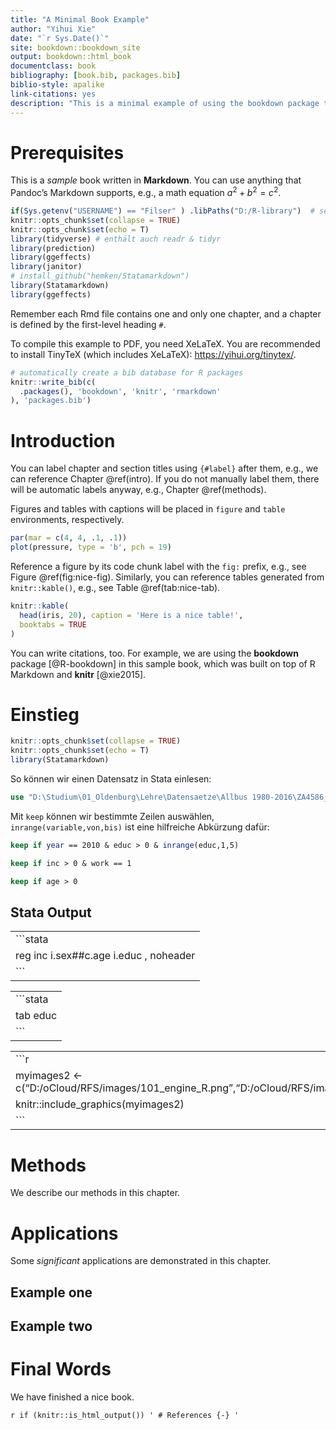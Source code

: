 ```yaml
--- 
title: "A Minimal Book Example"
author: "Yihui Xie"
date: "`r Sys.Date()`"
site: bookdown::bookdown_site
output: bookdown::html_book
documentclass: book
bibliography: [book.bib, packages.bib]
biblio-style: apalike
link-citations: yes
description: "This is a minimal example of using the bookdown package to write a book. The output format for this example is bookdown::gitbook."
---
```


# Prerequisites

This is a _sample_ book written in **Markdown**. You can use anything that Pandoc's Markdown supports, e.g., a math equation $a^2 + b^2 = c^2$.

```r
if(Sys.getenv("USERNAME") == "Filser" ) .libPaths("D:/R-library")  # set library
knitr::opts_chunk$set(collapse = TRUE)
knitr::opts_chunk$set(echo = T)
library(tidyverse) # enthält auch readr & tidyr
library(prediction)
library(ggeffects)
library(janitor)
# install_github("hemken/Statamarkdown")
library(Statamarkdown)
library(ggeffects)
```


Remember each Rmd file contains one and only one chapter, and a chapter is defined by the first-level heading `#`.

To compile this example to PDF, you need XeLaTeX. You are recommended to install TinyTeX (which includes XeLaTeX): <https://yihui.org/tinytex/>.

```r
# automatically create a bib database for R packages
knitr::write_bib(c(
  .packages(), 'bookdown', 'knitr', 'rmarkdown'
), 'packages.bib')
```

<!--chapter:end:index.Rmd-->

# Introduction {#intro}

You can label chapter and section titles using `{#label}` after them, e.g., we can reference Chapter \@ref(intro). If you do not manually label them, there will be automatic labels anyway, e.g., Chapter \@ref(methods).

Figures and tables with captions will be placed in `figure` and `table` environments, respectively.

```r
par(mar = c(4, 4, .1, .1))
plot(pressure, type = 'b', pch = 19)
```

Reference a figure by its code chunk label with the `fig:` prefix, e.g., see Figure \@ref(fig:nice-fig). Similarly, you can reference tables generated from `knitr::kable()`, e.g., see Table \@ref(tab:nice-tab).

```r
knitr::kable(
  head(iris, 20), caption = 'Here is a nice table!',
  booktabs = TRUE
)
```

You can write citations, too. For example, we are using the **bookdown** package [@R-bookdown] in this sample book, which was built on top of R Markdown and **knitr** [@xie2015].

<!--chapter:end:01-intro.Rmd-->

# Einstieg
```r
knitr::opts_chunk$set(collapse = TRUE)
knitr::opts_chunk$set(echo = T)
library(Statamarkdown)
```
So können wir einen Datensatz in Stata einlesen:
```stata
use "D:\Studium\01_Oldenburg\Lehre\Datensaetze\Allbus 1980-2016\ZA4586_v1-0-0.dta" , clear
```

Mit `keep` können wir bestimmte Zeilen auswählen, `inrange(variable,von,bis)` ist eine hilfreiche Abkürzung dafür:

```stata
keep if year == 2010 & educ > 0 & inrange(educ,1,5)
```


```stata
keep if inc > 0 & work == 1
```


```stata
keep if age > 0
```

## Stata Output

----
```stata
reg inc i.sex##c.age i.educ ,  noheader  
```
----

----
```stata
tab educ
```
----

----
```r
myimages2 <- c("D:/oCloud/RFS/images/101_engine_R.png","D:/oCloud/RFS/images/101_cockpit_rstudio2.png")
knitr::include_graphics(myimages2)
```
----

<!--chapter:end:02-literature.Rmd-->

# Methods

We describe our methods in this chapter.

<!--chapter:end:03-method.Rmd-->

# Applications

Some _significant_ applications are demonstrated in this chapter.

## Example one

## Example two

<!--chapter:end:04-application.Rmd-->

# Final Words

We have finished a nice book.

<!--chapter:end:05-summary.Rmd-->

`r if (knitr::is_html_output()) '
# References {-}
'`

<!--chapter:end:06-references.Rmd-->

